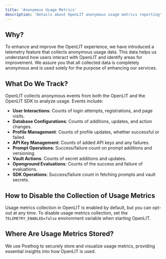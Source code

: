 ```yaml
---
title: 'Anonymous Usage Metrics'
description: 'Details about OpenLIT anonymous usage metrics reporting'
---
```


## Why? 
To enhance and improve the OpenLIT experience, we have introduced a telemetry feature that collects anonymous usage data. This data helps us understand how users interact with OpenLIT and identify areas for improvement. We assure you that all collected data is completely anonymous and is used solely for the purpose of enhancing our services.

## What Do We Track?

OpenLIT collects anonymous events from both the OpenLIT and the OpenLIT SDK to analyze usage. Events include:

- **User Interactions**: Counts of login attempts, registrations, and page visits.
- **Database Configurations**: Counts of additions, updates, and action changes.
- **Profile Management**: Counts of profile updates, whether successful or failed.
- **API Key Management**: Counts of added API keys and any failures.
- **Prompt Operations**: Success/failure count on prompt additions and versioning.
- **Vault Actions**: Counts of secret additions and updates.
- **Openground Evaluations**: Counts of the success and failure of evaluations.
- **SDK Operations**: Success/failure count in fetching prompts and vault secrets.

## How to Disable the Collection of Usage Metrics

Usage metrics collection in OpenLIT is enabled by default, but you can opt-out at any time. To disable usage metrics collection, set the `TELEMETRY_ENABLED=false` environment variable when starting OpenLIT.

## Where Are Usage Metrics Stored?

We use Posthog to securely store and visualize usage metrics, providing essential insights into how OpenLIT is used.
